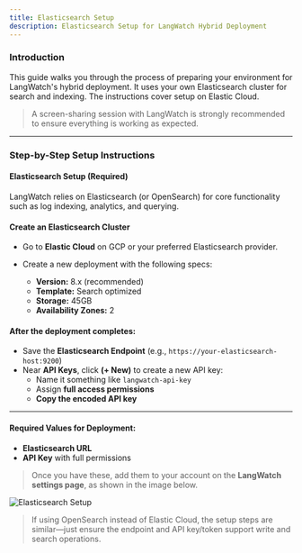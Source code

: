 ```yaml
---
title: Elasticsearch Setup
description: Elasticsearch Setup for LangWatch Hybrid Deployment
---
```


### Introduction

This guide walks you through the process of preparing your environment for LangWatch's hybrid deployment. It uses your own Elasticsearch cluster for search and indexing. The instructions cover setup on Elastic Cloud.
> A screen-sharing session with LangWatch is strongly recommended to ensure everything is working as expected.

---

### Step-by-Step Setup Instructions

#### Elasticsearch Setup (Required)

LangWatch relies on Elasticsearch (or OpenSearch) for core functionality such as log indexing, analytics, and querying.

#### Create an Elasticsearch Cluster

- Go to **Elastic Cloud** on GCP or your preferred Elasticsearch provider.
- Create a new deployment with the following specs:

  - **Version:** 8.x (recommended)  
  - **Template:** Search optimized  
  - **Storage:** 45GB  
  - **Availability Zones:** 2  

#### After the deployment completes:

- Save the **Elasticsearch Endpoint** (e.g., `https://your-elasticsearch-host:9200`)
- Near **API Keys**, click **(+ New)** to create a new API key:
  - Name it something like `langwatch-api-key`
  - Assign **full access permissions**
  - **Copy the encoded API key**

---

#### Required Values for Deployment:

- **Elasticsearch URL**
- **API Key** with full permissions

> Once you have these, add them to your account on the **LangWatch settings page**, as shown in the image below.

![Elasticsearch Setup](/images/settings-hybrid.png)

> If using OpenSearch instead of Elastic Cloud, the setup steps are similar—just ensure the endpoint and API key/token support write and search operations.
